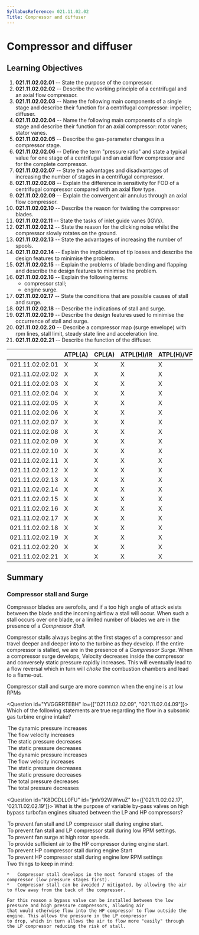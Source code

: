 ```yaml
---
SyllabusReference: 021.11.02.02
Title: Compressor and diffuser
---
```


# Compressor and diffuser

## Learning Objectives

1.  **021.11.02.02.01** -- State the purpose of the compressor.
2.  **021.11.02.02.02** -- Describe the working principle of a centrifugal and
    an axial flow compressor.
3.  **021.11.02.02.03** -- Name the following main components of a single stage
    and describe their function for a centrifugal compressor: impeller;
    diffuser.
4.  **021.11.02.02.04** -- Name the following main components of a single stage
    and describe their function for an axial compressor: rotor vanes; stator
    vanes.
5.  **021.11.02.02.05** -- Describe the gas-parameter changes in a compressor
    stage.
6.  **021.11.02.02.06** -- Define the term "pressure ratio" and state a typical
    value for one stage of a centrifugal and an axial flow compressor and for
    the complete compressor.
7.  **021.11.02.02.07** -- State the advantages and disadvantages of increasing
    the number of stages in a centrifugal compressor.
8.  **021.11.02.02.08** -- Explain the difference in sensitivity for FOD of a
    centrifugal compressor compared with an axial flow type.
9.  **021.11.02.02.09** -- Explain the convergent air annulus through an axial
    flow compressor.
10. **021.11.02.02.10** -- Describe the reason for twisting the compressor
    blades.
11. **021.11.02.02.11** -- State the tasks of inlet guide vanes (IGVs).
12. **021.11.02.02.12** -- State the reason for the clicking noise whilst the
    compressor slowly rotates on the ground.
13. **021.11.02.02.13** -- State the advantages of increasing the number of
    spools.
14. **021.11.02.02.14** -- Explain the implications of tip losses and describe
    the design features to minimise the problem.
15. **021.11.02.02.15** -- Explain the problems of blade bending and flapping
    and describe the design features to minimise the problem.
16. **021.11.02.02.16** -- Explain the following terms:
    - compressor stall;
    - engine surge.
17. **021.11.02.02.17** -- State the conditions that are possible causes of
    stall and surge.
18. **021.11.02.02.18** -- Describe the indications of stall and surge.
19. **021.11.02.02.19** -- Describe the design features used to minimise the
    occurrence of stall and surge.
20. **021.11.02.02.20** -- Describe a compressor map (surge envelope) with rpm
    lines, stall limit, steady state line and acceleration line.
21. **021.11.02.02.21** -- Describe the function of the diffuser.

|                 | ATPL(A) | CPL(A) | ATPL(H)/IR | ATPL(H)/VFR | CPL(H) | IR  | CBIR(A) |
| --------------- | ------- | ------ | ---------- | ----------- | ------ | --- | ------- |
| 021.11.02.02.01 | X       | X      | X          | X           | X      |     |         |
| 021.11.02.02.02 | X       | X      | X          | X           | X      |     |         |
| 021.11.02.02.03 | X       | X      | X          | X           | X      |     |         |
| 021.11.02.02.04 | X       | X      | X          | X           | X      |     |         |
| 021.11.02.02.05 | X       | X      | X          | X           | X      |     |         |
| 021.11.02.02.06 | X       | X      | X          | X           | X      |     |         |
| 021.11.02.02.07 | X       | X      | X          | X           | X      |     |         |
| 021.11.02.02.08 | X       | X      | X          | X           | X      |     |         |
| 021.11.02.02.09 | X       | X      | X          | X           | X      |     |         |
| 021.11.02.02.10 | X       | X      | X          | X           | X      |     |         |
| 021.11.02.02.11 | X       | X      | X          | X           | X      |     |         |
| 021.11.02.02.12 | X       | X      | X          | X           | X      |     |         |
| 021.11.02.02.13 | X       | X      | X          | X           | X      |     |         |
| 021.11.02.02.14 | X       | X      | X          | X           | X      |     |         |
| 021.11.02.02.15 | X       | X      | X          | X           | X      |     |         |
| 021.11.02.02.16 | X       | X      | X          | X           | X      |     |         |
| 021.11.02.02.17 | X       | X      | X          | X           | X      |     |         |
| 021.11.02.02.18 | X       | X      | X          | X           | X      |     |         |
| 021.11.02.02.19 | X       | X      | X          | X           | X      |     |         |
| 021.11.02.02.20 | X       | X      | X          | X           | X      |     |         |
| 021.11.02.02.21 | X       | X      | X          | X           | X      |     |         |

## Summary

### Compressor stall and Surge

Compressor blades are aerofoils, and if a too high angle of attack exists
between the blade and the incoming airflow a stall will occur. When such a stall
occurs over one blade, or a limited number of blades we are in the presence of a
_Compressor Stall_.

Compressor stalls always begins at the first stages of a compressor and travel
deeper and deeper into to the turbine as they develop. If the entire compressor
is stalled, we are in the presence of a _Compressor Surge_. When a compressor
surge develops, Velocity decreases inside the compressor and conversely static
pressure rapidly increases. This will eventually lead to a flow reversal which
in turn will _choke_ the combustion chambers and lead to a flame-out.

Compressor stall and surge are more common when the engine is at low RPMs

<Question id="YVGGRRTEBH" lo={["021.11.02.02.09", "021.11.02.04.09"]}>
  <Text variant="oneCorrect">
    Which of the following statements are true regarding the flow in a
    <Subject /> subsonic gas turbine engine intake?
  </Text>
<Option
  subject={[["convergent"]]}
  why="If the cross sectional area is decreasing, and mass flow is assumed constant, the average speed of the flow must be assumed to increase. If the speed of the flow increases so does the dynamic pressure."
>
  The dynamic pressure increases
</Option>
<Option
  subject={[["convergent"]]}
  why="If the cross sectional area is decreasing, and mass flow is assumed constant, the average speed of the flow must be assumed to increase."
>
  The flow velocity increases
</Option>
<Option
  subject={[["convergent"]]}
  why="Both temperature and pressure follow the same pattern. As total temperature must remain constant, if dynamic temperature increases, static temperature decreases."
>
  The static pressure decreases
</Option>
<Option
  subject={[["convergent"]]}
  why="Both temperature and pressure follow the same pattern. As total Pressure must remain constant, if dynamic pressure increases, static pressure decreases."
>
  The static pressure decreases
</Option>
<Option
  subject={[["divergent"]]}
  why="If the cross sectional area is decreasing, and mass flow is assumed constant, the average speed of the flow must be assumed to increase. If the speed of the flow increases so does the dynamic pressure."
>
  The dynamic pressure increases
</Option>
<Option
  subject={[["divergent"]]}
  why="If the cross sectional area is decreasing, and mass flow is assumed constant, the average speed of the flow must be assumed to increase."
>
  The flow velocity increases
</Option>
<Option
  subject={[["divergent"]]}
  why="Both temperature and pressure follow the same pattern. As total temperature must remain constant, if dynamic temperature increases, static temperature decreases."
>
  The static pressure decreases
</Option>
<Option
  subject={[["divergent"]]}
  why="Both temperature and pressure follow the same pattern. As total Pressure must remain constant, if dynamic pressure increases, static pressure decreases."
>
  The static pressure decreases
</Option>
<Option
  subject={[["divergent"], ["convergent"]]}
  why="Total temperature and pressure remain constant when going through a duct."
>
  The total pressure decreases
</Option>

  <Option subject={[["divergent"], ["convergent"]]} why="Total temperature and pressure remain constant when going through a duct.">
    The total pressure decreases
  </Option>
</Question>

<Question id="K8DCDLL0FU" id="jmV92WWwuZ" lo={['021.11.02.02.17', '021.11.02.02.19']}>
  <Text variant="oneCorrect">What is the purpose of variable by-pass valves on high bypass turbofan engines situated between the LP and HP compressors?</Text>
<Option id="jmV92WWwuZ-1" subject={[[]]} why="">
  To prevent fan stall and LP compressor stall during engine start.
</Option>
<Option id="jmV92WWwuZ-2" subject={[[]]} why="">
  To prevent fan stall and LP compressor stall during low RPM settings.
</Option>
<Option
  id="jmV92WWwuZ-3"
  why="This answer contradicts itself as Fan surges are an event that develops at low rotor speeds"
>
  To prevent fan surge at high rotor speeds.
</Option>
<Option
  id="jmV92WWwuZ-4"
  why="The bypass valves remove air that would otherwise flow from the LP compressor into the HP compressor. This answer therefore makes no sense as this bypass valves cannot help provide additional air to the HP compressor."
>
  To provide sufficient air to the HP compressor during engine start.
</Option>
<Option
  id="jmV92WWwuZ-5"
  why="This option makes no sense as compressor stall develops in the Low pressure compressor, not the high pressure compressor."
>
  To prevent HP compressor stall during engine Start
</Option>
<Option
  id="jmV92WWwuZ-6"
  why="This option makes no sense as compressor stall develops in the Low pressure compressor, not the high pressure compressor."
>
  To prevent HP compressor stall during engine low RPM settings
</Option>

  <Explanation>
    Two things to keep in mind:

    *   Compressor stall develops in the most forward stages of the compressor (low pressure stages first).
    *   Compressor stall can be avoided / mitigated, by allowing the air to flow away from the back of the compressor.

    For this reason a bypass valve can be installed between the low pressure and high pressure compressors, allowing air
    that would otherwise flow into the HP compressor to flow outside the engine. This allows the pressure in the LP compressor
    to drop, which in turn allows the air to flow more "easily" through the LP compressor reducing the risk of stall.

  </Explanation>
</Question>
